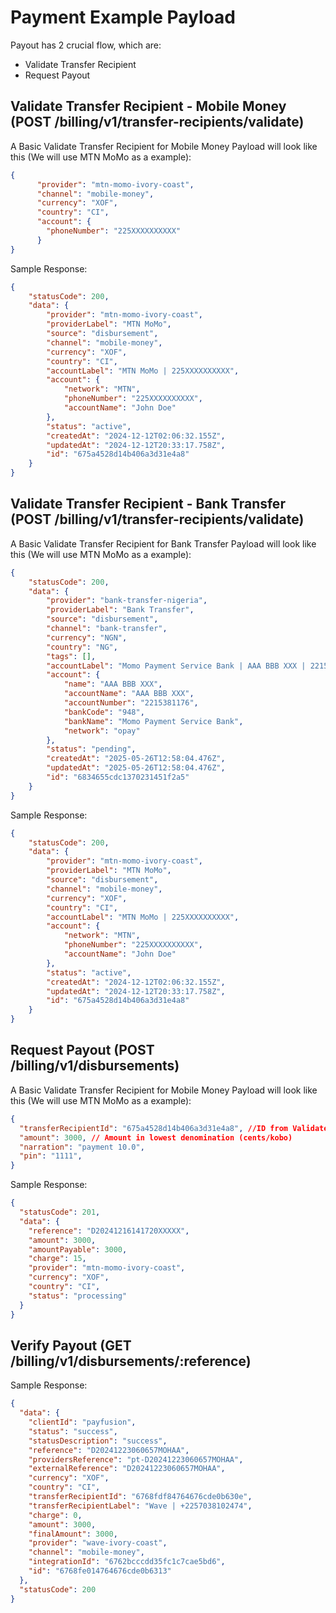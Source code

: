 # Payment Example Payload

Payout has 2 crucial flow, which are:
- Validate Transfer Recipient
- Request Payout
## Validate Transfer Recipient - Mobile Money (POST /billing/v1/transfer-recipients/validate)
A Basic Validate Transfer Recipient for Mobile Money Payload will look like this (We will use MTN MoMo as a example):
```json
{
      "provider": "mtn-momo-ivory-coast",
      "channel": "mobile-money",
      "currency": "XOF",
      "country": "CI",
      "account": {
        "phoneNumber": "225XXXXXXXXXX"
      }
}
```
Sample Response:
```json
{
    "statusCode": 200,
    "data": {
        "provider": "mtn-momo-ivory-coast",
        "providerLabel": "MTN MoMo",
        "source": "disbursement",
        "channel": "mobile-money",
        "currency": "XOF",
        "country": "CI",
        "accountLabel": "MTN MoMo | 225XXXXXXXXXX",
        "account": {
            "network": "MTN",
            "phoneNumber": "225XXXXXXXXXX",
            "accountName": "John Doe"
        },
        "status": "active",
        "createdAt": "2024-12-12T02:06:32.155Z",
        "updatedAt": "2024-12-12T20:33:17.758Z",
        "id": "675a4528d14b406a3d31e4a8"
    }
}
```
## Validate Transfer Recipient - Bank Transfer (POST /billing/v1/transfer-recipients/validate)
A Basic Validate Transfer Recipient for Bank Transfer Payload will look like this (We will use MTN MoMo as a example):
```json
{
    "statusCode": 200,
    "data": {
        "provider": "bank-transfer-nigeria",
        "providerLabel": "Bank Transfer",
        "source": "disbursement",
        "channel": "bank-transfer",
        "currency": "NGN",
        "country": "NG",
        "tags": [],
        "accountLabel": "Momo Payment Service Bank | AAA BBB XXX | 2215381176",
        "account": {
            "name": "AAA BBB XXX",
            "accountName": "AAA BBB XXX",
            "accountNumber": "2215381176",
            "bankCode": "948",
            "bankName": "Momo Payment Service Bank",
            "network": "opay"
        },
        "status": "pending",
        "createdAt": "2025-05-26T12:58:04.476Z",
        "updatedAt": "2025-05-26T12:58:04.476Z",
        "id": "6834655cdc1370231451f2a5"
    }
}
```
Sample Response:
```json
{
    "statusCode": 200,
    "data": {
        "provider": "mtn-momo-ivory-coast",
        "providerLabel": "MTN MoMo",
        "source": "disbursement",
        "channel": "mobile-money",
        "currency": "XOF",
        "country": "CI",
        "accountLabel": "MTN MoMo | 225XXXXXXXXXX",
        "account": {
            "network": "MTN",
            "phoneNumber": "225XXXXXXXXXX",
            "accountName": "John Doe"
        },
        "status": "active",
        "createdAt": "2024-12-12T02:06:32.155Z",
        "updatedAt": "2024-12-12T20:33:17.758Z",
        "id": "675a4528d14b406a3d31e4a8"
    }
}
```
## Request Payout (POST /billing/v1/disbursements)
A Basic Validate Transfer Recipient for Mobile Money Payload will look like this (We will use MTN MoMo as a example):
```json lines
{
  "transferRecipientId": "675a4528d14b406a3d31e4a8", //ID from Validate Transfer Recipient
  "amount": 3000, // Amount in lowest denomination (cents/kobo)
  "narration": "payment 10.0",
  "pin": "1111",
}
```
Sample Response:
```json
{
  "statusCode": 201,
  "data": {
    "reference": "D20241216141720XXXXX",
    "amount": 3000,
    "amountPayable": 3000,
    "charge": 15,
    "provider": "mtn-momo-ivory-coast",
    "currency": "XOF",
    "country": "CI",
    "status": "processing"
  }
}
```



## Verify Payout (GET /billing/v1/disbursements/:reference)
Sample Response:
```json
{
  "data": {
    "clientId": "payfusion",
    "status": "success",
    "statusDescription": "success",
    "reference": "D20241223060657MOHAA",
    "providersReference": "pt-D20241223060657MOHAA",
    "externalReference": "D20241223060657MOHAA",
    "currency": "XOF",
    "country": "CI",
    "transferRecipientId": "6768fdf84764676cde0b630e",
    "transferRecipientLabel": "Wave | +2257038102474",
    "charge": 0,
    "amount": 3000,
    "finalAmount": 3000,
    "provider": "wave-ivory-coast",
    "channel": "mobile-money",
    "integrationId": "6762bcccdd35fc1c7cae5bd6",
    "id": "6768fe014764676cde0b6313"
  },
  "statusCode": 200
}
```

